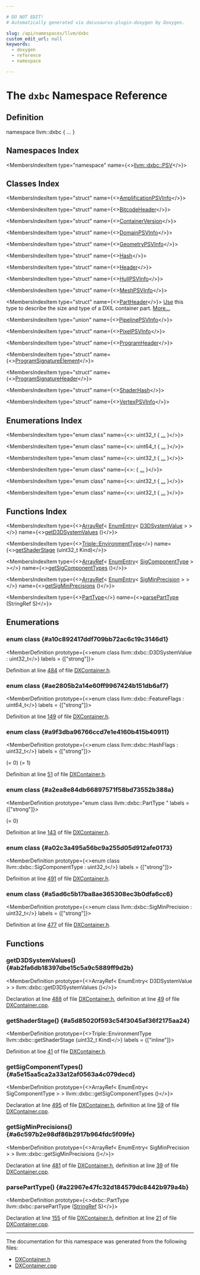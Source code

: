```yaml
---

# DO NOT EDIT!
# Automatically generated via docusaurus-plugin-doxygen by Doxygen.

slug: /api/namespaces/llvm/dxbc
custom_edit_url: null
keywords:
  - doxygen
  - reference
  - namespace

---
```





# The `dxbc` Namespace Reference

<DoxygenPage pluginConfig={pluginConfig}>



## Definition

<CodeBlock>namespace llvm::dxbc &#123; ... &#125;</CodeBlock>

## Namespaces Index

<MembersIndex>

<MembersIndexItem
  type="namespace"
  name={<><a href="/docs/api/namespaces/llvm/dxbc/psv">llvm::dxbc::PSV</a></>}>
</MembersIndexItem>

</MembersIndex>

## Classes Index

<MembersIndex>

<MembersIndexItem
  type="struct"
  name={<><a href="/docs/api/structs/llvm/dxbc/amplificationpsvinfo">AmplificationPSVInfo</a></>}>
</MembersIndexItem>

<MembersIndexItem
  type="struct"
  name={<><a href="/docs/api/structs/llvm/dxbc/bitcodeheader">BitcodeHeader</a></>}>
</MembersIndexItem>

<MembersIndexItem
  type="struct"
  name={<><a href="/docs/api/structs/llvm/dxbc/containerversion">ContainerVersion</a></>}>
</MembersIndexItem>

<MembersIndexItem
  type="struct"
  name={<><a href="/docs/api/structs/llvm/dxbc/domainpsvinfo">DomainPSVInfo</a></>}>
</MembersIndexItem>

<MembersIndexItem
  type="struct"
  name={<><a href="/docs/api/structs/llvm/dxbc/geometrypsvinfo">GeometryPSVInfo</a></>}>
</MembersIndexItem>

<MembersIndexItem
  type="struct"
  name={<><a href="/docs/api/structs/llvm/dxbc/hash">Hash</a></>}>
</MembersIndexItem>

<MembersIndexItem
  type="struct"
  name={<><a href="/docs/api/structs/llvm/dxbc/header">Header</a></>}>
</MembersIndexItem>

<MembersIndexItem
  type="struct"
  name={<><a href="/docs/api/structs/llvm/dxbc/hullpsvinfo">HullPSVInfo</a></>}>
</MembersIndexItem>

<MembersIndexItem
  type="struct"
  name={<><a href="/docs/api/structs/llvm/dxbc/meshpsvinfo">MeshPSVInfo</a></>}>
</MembersIndexItem>

<MembersIndexItem
  type="struct"
  name={<><a href="/docs/api/structs/llvm/dxbc/partheader">PartHeader</a></>}>
<a href="/docs/api/classes/llvm/use">Use</a> this type to describe the size and type of a DXIL container part. <a href="/docs/api/structs/llvm/dxbc/partheader/#details">More...</a>
</MembersIndexItem>

<MembersIndexItem
  type="union"
  name={<><a href="/docs/api/unions/llvm/dxbc/pipelinepsvinfo">PipelinePSVInfo</a></>}>
</MembersIndexItem>

<MembersIndexItem
  type="struct"
  name={<><a href="/docs/api/structs/llvm/dxbc/pixelpsvinfo">PixelPSVInfo</a></>}>
</MembersIndexItem>

<MembersIndexItem
  type="struct"
  name={<><a href="/docs/api/structs/llvm/dxbc/programheader">ProgramHeader</a></>}>
</MembersIndexItem>

<MembersIndexItem
  type="struct"
  name={<><a href="/docs/api/structs/llvm/dxbc/programsignatureelement">ProgramSignatureElement</a></>}>
</MembersIndexItem>

<MembersIndexItem
  type="struct"
  name={<><a href="/docs/api/structs/llvm/dxbc/programsignatureheader">ProgramSignatureHeader</a></>}>
</MembersIndexItem>

<MembersIndexItem
  type="struct"
  name={<><a href="/docs/api/structs/llvm/dxbc/shaderhash">ShaderHash</a></>}>
</MembersIndexItem>

<MembersIndexItem
  type="struct"
  name={<><a href="/docs/api/structs/llvm/dxbc/vertexpsvinfo">VertexPSVInfo</a></>}>
</MembersIndexItem>

</MembersIndex>

## Enumerations Index

<MembersIndex>

<MembersIndexItem
  type="enum class"
  name={<>: uint32&#95;t &#123; <a href="#a10c892417ddf709bb72ac6c19c3146d1">...</a> &#125;</>}>
</MembersIndexItem>

<MembersIndexItem
  type="enum class"
  name={<>: uint64&#95;t &#123; <a href="#ae2805b2a14e60ff9967424b151db6af7">...</a> &#125;</>}>
</MembersIndexItem>

<MembersIndexItem
  type="enum class"
  name={<>: uint32&#95;t &#123; <a href="#a9f3dba96766ccd7e1e4160b415b40911">...</a> &#125;</>}>
</MembersIndexItem>

<MembersIndexItem
  type="enum class"
  name={<>:  &#123; <a href="#a2ea8e84db66897571f58bd73552b388a">...</a> &#125;</>}>
</MembersIndexItem>

<MembersIndexItem
  type="enum class"
  name={<>: uint32&#95;t &#123; <a href="#a02c3a495a56bc9a255d05d912afe0173">...</a> &#125;</>}>
</MembersIndexItem>

<MembersIndexItem
  type="enum class"
  name={<>: uint32&#95;t &#123; <a href="#a5ad6c5b17ba8ae365308ec3b0dfa6cc6">...</a> &#125;</>}>
</MembersIndexItem>

</MembersIndex>

## Functions Index

<MembersIndex>

<MembersIndexItem
  type={<><a href="/docs/api/classes/llvm/arrayref">ArrayRef</a>&lt; <a href="/docs/api/structs/llvm/enumentry">EnumEntry</a>&lt; <a href="#a10c892417ddf709bb72ac6c19c3146d1">D3DSystemValue</a> &gt; &gt;</>}
  name={<><a href="#ab2fa6db18397dbe15c5a9c5889ff9d2b">getD3DSystemValues</a> ()</>}>
</MembersIndexItem>

<MembersIndexItem
  type={<><a href="/docs/api/classes/llvm/triple/#a1778f5c464f88710033f7e11e84a9324">Triple::EnvironmentType</a></>}
  name={<><a href="#a5d85020f593c54f3045af36f2175aa24">getShaderStage</a> (uint32&#95;t Kind)</>}>
</MembersIndexItem>

<MembersIndexItem
  type={<><a href="/docs/api/classes/llvm/arrayref">ArrayRef</a>&lt; <a href="/docs/api/structs/llvm/enumentry">EnumEntry</a>&lt; <a href="#a02c3a495a56bc9a255d05d912afe0173">SigComponentType</a> &gt; &gt;</>}
  name={<><a href="#a5e15aa5ca2a33a12af0563a4c079decd">getSigComponentTypes</a> ()</>}>
</MembersIndexItem>

<MembersIndexItem
  type={<><a href="/docs/api/classes/llvm/arrayref">ArrayRef</a>&lt; <a href="/docs/api/structs/llvm/enumentry">EnumEntry</a>&lt; <a href="#a5ad6c5b17ba8ae365308ec3b0dfa6cc6">SigMinPrecision</a> &gt; &gt;</>}
  name={<><a href="#a6c597b2e98df86b2917b964fdc5f09fe">getSigMinPrecisions</a> ()</>}>
</MembersIndexItem>

<MembersIndexItem
  type={<><a href="#a2ea8e84db66897571f58bd73552b388a">PartType</a></>}
  name={<><a href="#a22967e47fc32d184579dc8442b979a4b">parsePartType</a> (StringRef S)</>}>
</MembersIndexItem>

</MembersIndex>


<SectionDefinition>

## Enumerations

### enum class  {#a10c892417ddf709bb72ac6c19c3146d1}

<MemberDefinition
  prototype={<>enum class llvm::dxbc::D3DSystemValue : uint32&#95;t</>}
 labels = {["strong"]}>

<EnumerationList title="Enumeration values">

</EnumerationList>

Definition at line <a href="/docs/api/files/include/include/llvm/include/llvm/binaryformat/dxcontainer-h/#l00484">484</a> of file <a href="/docs/api/files/include/include/llvm/include/llvm/binaryformat/dxcontainer-h">DXContainer.h</a>.
</MemberDefinition>

### enum class  {#ae2805b2a14e60ff9967424b151db6af7}

<MemberDefinition
  prototype={<>enum class llvm::dxbc::FeatureFlags : uint64&#95;t</>}
 labels = {["strong"]}>

<EnumerationList title="Enumeration values">

</EnumerationList>

Definition at line <a href="/docs/api/files/include/include/llvm/include/llvm/binaryformat/dxcontainer-h/#l00149">149</a> of file <a href="/docs/api/files/include/include/llvm/include/llvm/binaryformat/dxcontainer-h">DXContainer.h</a>.
</MemberDefinition>

### enum class  {#a9f3dba96766ccd7e1e4160b415b40911}

<MemberDefinition
  prototype={<>enum class llvm::dxbc::HashFlags : uint32&#95;t</>}
 labels = {["strong"]}>

<EnumerationList title="Enumeration values">

<Link id="a9f3dba96766ccd7e1e4160b415b40911a6adf97f83acf6453d4a6a4b1070f3754" />
<EnumerationListItem name="None">
 (= 0)
</EnumerationListItem>

<Link id="a9f3dba96766ccd7e1e4160b415b40911a466121db39a5df82a98033c437c69737" />
<EnumerationListItem name="IncludesSource">
 (= 1)
</EnumerationListItem>

</EnumerationList>

Definition at line <a href="/docs/api/files/include/include/llvm/include/llvm/binaryformat/dxcontainer-h/#l00051">51</a> of file <a href="/docs/api/files/include/include/llvm/include/llvm/binaryformat/dxcontainer-h">DXContainer.h</a>.
</MemberDefinition>

### enum class  {#a2ea8e84db66897571f58bd73552b388a}

<MemberDefinition
  prototype="enum class llvm::dxbc::PartType "
 labels = {["strong"]}>

<EnumerationList title="Enumeration values">

<Link id="a2ea8e84db66897571f58bd73552b388aa88183b946cc5f0e8c96b2e66e1c74a7e" />
<EnumerationListItem name="Unknown">
 (= 0)
</EnumerationListItem>

</EnumerationList>

Definition at line <a href="/docs/api/files/include/include/llvm/include/llvm/binaryformat/dxcontainer-h/#l00143">143</a> of file <a href="/docs/api/files/include/include/llvm/include/llvm/binaryformat/dxcontainer-h">DXContainer.h</a>.
</MemberDefinition>

### enum class  {#a02c3a495a56bc9a255d05d912afe0173}

<MemberDefinition
  prototype={<>enum class llvm::dxbc::SigComponentType : uint32&#95;t</>}
 labels = {["strong"]}>

<EnumerationList title="Enumeration values">

</EnumerationList>

Definition at line <a href="/docs/api/files/include/include/llvm/include/llvm/binaryformat/dxcontainer-h/#l00491">491</a> of file <a href="/docs/api/files/include/include/llvm/include/llvm/binaryformat/dxcontainer-h">DXContainer.h</a>.
</MemberDefinition>

### enum class  {#a5ad6c5b17ba8ae365308ec3b0dfa6cc6}

<MemberDefinition
  prototype={<>enum class llvm::dxbc::SigMinPrecision : uint32&#95;t</>}
 labels = {["strong"]}>

<EnumerationList title="Enumeration values">

</EnumerationList>

Definition at line <a href="/docs/api/files/include/include/llvm/include/llvm/binaryformat/dxcontainer-h/#l00477">477</a> of file <a href="/docs/api/files/include/include/llvm/include/llvm/binaryformat/dxcontainer-h">DXContainer.h</a>.
</MemberDefinition>

</SectionDefinition>

<SectionDefinition>

## Functions

### getD3DSystemValues() {#ab2fa6db18397dbe15c5a9c5889ff9d2b}

<MemberDefinition
  prototype={<>ArrayRef&lt; EnumEntry&lt; D3DSystemValue &gt; &gt; llvm::dxbc::getD3DSystemValues ()</>}>

Declaration at line <a href="/docs/api/files/include/include/llvm/include/llvm/binaryformat/dxcontainer-h/#l00488">488</a> of file <a href="/docs/api/files/include/include/llvm/include/llvm/binaryformat/dxcontainer-h">DXContainer.h</a>, definition at line <a href="/docs/api/files/lib/lib/binaryformat/dxcontainer-cpp/#l00049">49</a> of file <a href="/docs/api/files/lib/lib/binaryformat/dxcontainer-cpp">DXContainer.cpp</a>.
</MemberDefinition>

### getShaderStage() {#a5d85020f593c54f3045af36f2175aa24}

<MemberDefinition
  prototype={<>Triple::EnvironmentType llvm::dxbc::getShaderStage (uint32&#95;t Kind)</>}
  labels = {["inline"]}>

Definition at line <a href="/docs/api/files/include/include/llvm/include/llvm/binaryformat/dxcontainer-h/#l00041">41</a> of file <a href="/docs/api/files/include/include/llvm/include/llvm/binaryformat/dxcontainer-h">DXContainer.h</a>.
</MemberDefinition>

### getSigComponentTypes() {#a5e15aa5ca2a33a12af0563a4c079decd}

<MemberDefinition
  prototype={<>ArrayRef&lt; EnumEntry&lt; SigComponentType &gt; &gt; llvm::dxbc::getSigComponentTypes ()</>}>

Declaration at line <a href="/docs/api/files/include/include/llvm/include/llvm/binaryformat/dxcontainer-h/#l00495">495</a> of file <a href="/docs/api/files/include/include/llvm/include/llvm/binaryformat/dxcontainer-h">DXContainer.h</a>, definition at line <a href="/docs/api/files/lib/lib/binaryformat/dxcontainer-cpp/#l00059">59</a> of file <a href="/docs/api/files/lib/lib/binaryformat/dxcontainer-cpp">DXContainer.cpp</a>.
</MemberDefinition>

### getSigMinPrecisions() {#a6c597b2e98df86b2917b964fdc5f09fe}

<MemberDefinition
  prototype={<>ArrayRef&lt; EnumEntry&lt; SigMinPrecision &gt; &gt; llvm::dxbc::getSigMinPrecisions ()</>}>

Declaration at line <a href="/docs/api/files/include/include/llvm/include/llvm/binaryformat/dxcontainer-h/#l00481">481</a> of file <a href="/docs/api/files/include/include/llvm/include/llvm/binaryformat/dxcontainer-h">DXContainer.h</a>, definition at line <a href="/docs/api/files/lib/lib/binaryformat/dxcontainer-cpp/#l00039">39</a> of file <a href="/docs/api/files/lib/lib/binaryformat/dxcontainer-cpp">DXContainer.cpp</a>.
</MemberDefinition>

### parsePartType() {#a22967e47fc32d184579dc8442b979a4b}

<MemberDefinition
  prototype={<>dxbc::PartType llvm::dxbc::parsePartType (<a href="/docs/api/classes/llvm/stringref">StringRef</a> S)</>}>

Declaration at line <a href="/docs/api/files/include/include/llvm/include/llvm/binaryformat/dxcontainer-h/#l00155">155</a> of file <a href="/docs/api/files/include/include/llvm/include/llvm/binaryformat/dxcontainer-h">DXContainer.h</a>, definition at line <a href="/docs/api/files/lib/lib/binaryformat/dxcontainer-cpp/#l00021">21</a> of file <a href="/docs/api/files/lib/lib/binaryformat/dxcontainer-cpp">DXContainer.cpp</a>.
</MemberDefinition>

</SectionDefinition>

<hr/>

The documentation for this namespace was generated from the following files:

<ul>
<li><a href="/docs/api/files/include/include/llvm/include/llvm/binaryformat/dxcontainer-h">DXContainer.h</a></li>
<li><a href="/docs/api/files/lib/lib/binaryformat/dxcontainer-cpp">DXContainer.cpp</a></li>
</ul>

</DoxygenPage>
